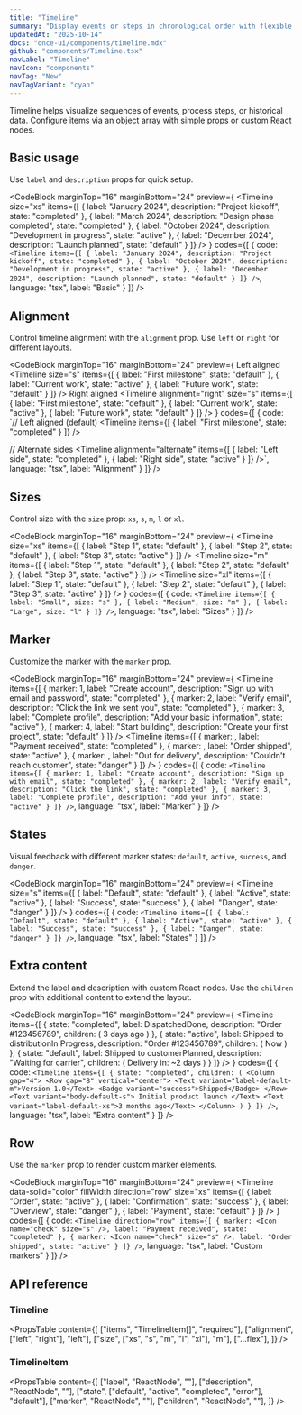 ```yaml
---
title: "Timeline"
summary: "Display events or steps in chronological order with flexible layouts and states."
updatedAt: "2025-10-14"
docs: "once-ui/components/timeline.mdx"
github: "components/Timeline.tsx"
navLabel: "Timeline"
navIcon: "components"
navTag: "New"
navTagVariant: "cyan"
---
```


Timeline helps visualize sequences of events, process steps, or historical data. Configure items via an object array with simple props or custom React nodes.

## Basic usage

Use `label` and `description` props for quick setup.

<CodeBlock
  marginTop="16"
  marginBottom="24"
  preview={
    <Timeline
      size="xs"
      items={[
        {
          label: "January 2024",
          description: "Project kickoff",
          state: "completed"
        },
        {
          label: "March 2024",
          description: "Design phase completed",
          state: "completed"
        },
        {
          label: "October 2024",
          description: "Development in progress",
          state: "active"
        },
        {
          label: "December 2024",
          description: "Launch planned",
          state: "default"
        }
      ]}
    />
  }
  codes={[
    {
      code:
`<Timeline
  items={[
    {
      label: "January 2024",
      description: "Project kickoff",
      state: "completed"
    },
    {
      label: "October 2024",
      description: "Development in progress",
      state: "active"
    },
    {
      label: "December 2024",
      description: "Launch planned",
      state: "default"
    }
  ]}
/>`,
      language: "tsx",
      label: "Basic"
    }
  ]}
/>

## Alignment

Control timeline alignment with the `alignment` prop. Use `left` or `right` for different layouts.

<CodeBlock
  marginTop="16"
  marginBottom="24"
  preview={
    <Row fillWidth horizontal="between" gap="32" wrap>
      <Column gap="8">
        <Text variant="label-default-s" onBackground="neutral-weak">Left aligned</Text>
        <Timeline
          size="s"
          items={[
            { label: "First milestone", state: "default" },
            { label: "Current work", state: "active" },
            { label: "Future work", state: "default" }
          ]}
        />
      </Column>
      <Column gap="8" horizontal="end">
        <Text variant="label-default-s" onBackground="neutral-weak">Right aligned</Text>
        <Timeline
          alignment="right"
          size="s"
          items={[
            { label: "First milestone", state: "default" },
            { label: "Current work", state: "active" },
            { label: "Future work", state: "default" }
          ]}
        />
      </Column>
    </Row>
  }
  codes={[
    {
      code:
`// Left aligned (default)
<Timeline
  items={[
    { label: "First milestone", state: "completed" }
  ]}
/>

// Alternate sides
<Timeline
  alignment="alternate"
  items={[
    { label: "Left side", state: "completed" },
    { label: "Right side", state: "active" }
  ]}
/>`,
      language: "tsx",
      label: "Alignment"
    }
  ]}
/>

## Sizes

Control size with the `size` prop: `xs`, `s`, `m`, `l` or `xl`.

<CodeBlock
  marginTop="16"
  marginBottom="24"
  preview={
    <Row fillWidth horizontal="between" gap="24" wrap>
      <Timeline
        size="xs"
        items={[
          {
            label: "Step 1",
            state: "default"
          },
          {
            label: "Step 2",
            state: "default"
          },
          {
            label: "Step 3",
            state: "active"
          }
        ]}
      />
      <Timeline
        size="m"
        items={[
          {
            label: "Step 1",
            state: "default"
          },
          {
            label: "Step 2",
            state: "default"
          },
          {
            label: "Step 3",
            state: "active"
          }
        ]}
      />
      <Timeline
        size="xl"
        items={[
          {
            label: "Step 1",
            state: "default"
          },
          {
            label: "Step 2",
            state: "default"
          },
          {
            label: "Step 3",
            state: "active"
          }
        ]}
      />
    </Row>
  }
  codes={[
    {
      code:
`<Timeline
  items={[
    { label: "Small", size: "s" },
    { label: "Medium", size: "m" },
    { label: "Large", size: "l" }
  ]}
/>`,
      language: "tsx",
      label: "Sizes"
    }
  ]}
/>

## Marker

Customize the marker with the `marker` prop.

<CodeBlock
  marginTop="16"
  marginBottom="24"
  preview={
    <Row fillWidth horizontal="between" gap="24" wrap>
      <Timeline
        items={[
          {
            marker: 1,
            label: "Create account",
            description: "Sign up with email and password",
            state: "completed"
          },
          {
            marker: 2,
            label: "Verify email",
            description: "Click the link we sent you",
            state: "completed"
          },
          {
            marker: 3,
            label: "Complete profile",
            description: "Add your basic information",
            state: "active"
          },
          {
            marker: 4,
            label: "Start building",
            description: "Create your first project",
            state: "default"
          }
        ]}
      />
      <Timeline
        items={[
          {
            marker: <Icon name="check" size="s" />,
            label: "Payment received",
            state: "completed"
          },
          {
            marker: <Icon name="truck" size="s" />,
            label: "Order shipped",
            state: "active"
          },
          {
            marker: <Icon name="close" size="s" />,
            label: "Out for delivery",
            description: "Couldn't reach customer",
            state: "danger"
          }
        ]}
      />
    </Row>
  }
  codes={[
    {
      code:
`<Timeline
  items={[
    {
      marker: 1,
      label: "Create account",
      description: "Sign up with email",
      state: "completed"
    },
    {
      marker: 2,
      label: "Verify email",
      description: "Click the link",
      state: "completed"
    },
    {
      marker: 3,
      label: "Complete profile",
      description: "Add your info",
      state: "active"
    }
  ]}
/>`,
      language: "tsx",
      label: "Marker"
    }
  ]}
/>

## States

Visual feedback with different marker states: `default`, `active`, `success`, and `danger`.

<CodeBlock
  marginTop="16"
  marginBottom="24"
  preview={
    <Row gap="24" wrap>
      <Timeline
        size="s"
        items={[
          { label: "Default", state: "default" },
          { label: "Active", state: "active" },
          { label: "Success", state: "success" },
          { label: "Danger", state: "danger" }
        ]}
      />
    </Row>
  }
  codes={[
    {
      code:
`<Timeline
  items={[
    { label: "Default", state: "default" },
    { label: "Active", state: "active" },
    { label: "Success", state: "success" },
    { label: "Danger", state: "danger" }
  ]}
/>`,
      language: "tsx",
      label: "States"
    }
  ]}
/>

## Extra content

Extend the label and description with custom React nodes. Use the `children` prop with additional content to extend the layout.

<CodeBlock
  marginTop="16"
  marginBottom="24"
  preview={
    <Timeline
      items={[
        {
          state: "completed",
          label: <Row vertical="center" gap="8">Dispatched<Tag variant="success">Done</Tag></Row>,
          description: "Order #123456789",
          children: (
            <Row fitWidth radius="full" paddingY="4" paddingX="8" border="neutral-alpha-medium" textVariant="label-default-xs" onBackground="neutral-weak" marginTop="8">
              3 days ago
            </Row>
          )
        },
        {
          state: "active",
          label: <Row vertical="center" gap="8">Shipped to distribution<Tag variant="brand">In Progress</Tag></Row>,
          description: "Order #123456789",
          children: (
            <Row fitWidth radius="full" paddingY="4" paddingX="8" border="neutral-alpha-medium" textVariant="label-default-xs" onBackground="neutral-weak" marginTop="8">
              Now
            </Row>
          )
        },
        {
          state: "default",
          label: <Row vertical="center" gap="8">Shipped to customer<Tag variant="neutral">Planned</Tag></Row>,
          description: "Waiting for carrier",
          children: (
            <Row fitWidth radius="full" paddingY="4" paddingX="8" border="neutral-alpha-medium" textVariant="label-default-xs" onBackground="neutral-weak" marginTop="8">
              Delivery in: ~2 days
            </Row>
          )
        }
      ]}
    />
  }
  codes={[
    {
      code:
`<Timeline
  items={[
    {
      state: "completed",
      children: (
        <Column gap="4">
          <Row gap="8" vertical="center">
            <Text variant="label-default-m">Version 1.0</Text>
            <Badge variant="success">Shipped</Badge>
          </Row>
          <Text variant="body-default-s">
            Initial product launch
          </Text>
          <Text variant="label-default-xs">3 months ago</Text>
        </Column>
      )
    }
  ]}
/>`,
      language: "tsx",
      label: "Extra content"
    }
  ]}
/>

## Row

Use the `marker` prop to render custom marker elements.

<CodeBlock
  marginTop="16"
  marginBottom="24"
  preview={
    <Timeline
      data-solid="color"
      fillWidth
      direction="row"
      size="xs"
      items={[
        {
          label: "Order",
          state: "active"
        },
        {
          label: "Confirmation",
          state: "success"
        },
        {
          label: "Overview",
          state: "danger"
        },
        {
          label: "Payment",
          state: "default"
        }
      ]}
    />
  }
  codes={[
    {
      code:
`<Timeline
  direction="row"
  items={[
    {
      marker: <Icon name="check" size="s" />,
      label: "Payment received",
      state: "completed"
    },
    {
      marker: <Icon name="check" size="s" />,
      label: "Order shipped",
      state: "active"
    }
  ]}
/>`,
      language: "tsx",
      label: "Custom markers"
    }
  ]}
/>

## API reference

### Timeline
<PropsTable
  content={[
    ["items", "TimelineItem[]", "required"],
    ["alignment", ["left", "right"], "left"],
    ["size", ["xs", "s", "m", "l", "xl"], "m"],
    ["...flex"],
  ]}
/>

### TimelineItem
<PropsTable
  content={[
    ["label", "ReactNode", ""],
    ["description", "ReactNode", ""],
    ["state", ["default", "active", "completed", "error"], "default"],
    ["marker", "ReactNode", ""],
    ["children", "ReactNode", ""],
  ]}
/>
